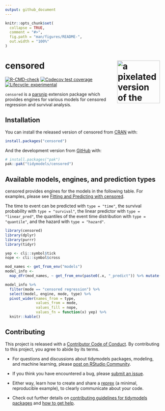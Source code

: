 ```yaml
---
output: github_document
---
```


<!-- README.md is generated from README.Rmd. Please edit that file -->

```r
knitr::opts_chunk$set(
  collapse = TRUE,
  comment = "#>",
  fig.path = "man/figures/README-",
  out.width = "100%"
)
```

# censored <a href='https://censored.tidymodels.org'><img src='man/figures/logo.png' align="right" height="139" alt="a pixelated version of the parsnip logo with a black censoring bar" /></a>

<!-- badges: start -->
[![R-CMD-check](https://github.com/tidymodels/censored/actions/workflows/R-CMD-check.yaml/badge.svg)](https://github.com/tidymodels/censored/actions/workflows/R-CMD-check.yaml)
[![Codecov test coverage](https://codecov.io/gh/tidymodels/censored/branch/main/graph/badge.svg)](https://app.codecov.io/gh/tidymodels/censored?branch=main)
[![Lifecycle: experimental](https://img.shields.io/badge/lifecycle-experimental-orange.svg)](https://lifecycle.r-lib.org/articles/stages.html) 
<!-- badges: end -->

`censored` is a [parsnip](https://parsnip.tidymodels.org) extension package which provides engines for various models for censored regression and survival analysis.

## Installation

You can install the released version of censored from [CRAN](https://CRAN.R-project.org) with:

``` r
install.packages("censored")
```

And the development version from [GitHub](https://github.com/) with:

``` r
# install.packages("pak")
pak::pak("tidymodels/censored")
```

## Available models, engines, and prediction types 

censored provides engines for the models in the following table. For examples, please see [Fitting and Predicting with censored](https://censored.tidymodels.org/articles/articles/examples.html).

The time to event can be predicted with `type = "time"`, the 
survival probability with `type = "survival"`, the linear predictor with `type = "linear_pred"`, the quantiles of the event time distribution with `type = "quantile"`, and the hazard with `type = "hazard"`.

```r
library(censored)
library(dplyr)
library(purrr)
library(tidyr)

yep <- cli::symbol$tick
nope <- cli::symbol$cross

mod_names <- get_from_env("models")
model_info <-
  map_dfr(mod_names, ~ get_from_env(paste0(.x, "_predict")) %>% mutate(model = .x))

model_info %>%
  filter(mode == "censored regression") %>%
  select(model, engine, mode, type) %>%
  pivot_wider(names_from = type, 
              values_from = mode, 
              values_fill = nope, 
              values_fn = function(x) yep) %>%
  knitr::kable()
```

## Contributing

This project is released with a [Contributor Code of Conduct](https://contributor-covenant.org/version/2/0/CODE_OF_CONDUCT.html). By contributing to this project, you agree to abide by its terms.

- For questions and discussions about tidymodels packages, modeling, and machine learning, please [post on RStudio Community](https://community.rstudio.com/new-topic?category_id=15&tags=tidymodels,question).

- If you think you have encountered a bug, please [submit an issue](https://github.com/tidymodels/censored/issues).

- Either way, learn how to create and share a [reprex](https://reprex.tidyverse.org/articles/articles/learn-reprex.html) (a minimal, reproducible example), to clearly communicate about your code.

- Check out further details on [contributing guidelines for tidymodels packages](https://www.tidymodels.org/contribute/) and [how to get help](https://www.tidymodels.org/help/).

